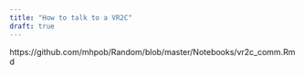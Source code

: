 ```yaml
---
title: "How to talk to a VR2C"
draft: true
---
```


https://github.com/mhpob/Random/blob/master/Notebooks/vr2c_comm.Rmd